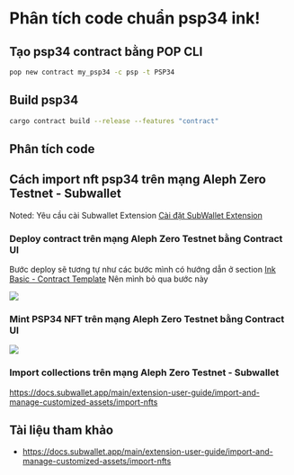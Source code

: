 # Phân tích code chuẩn psp34 ink! 


## Tạo psp34 contract bằng POP CLI

```bash
pop new contract my_psp34 -c psp -t PSP34
```


## Build psp34 

```bash
cargo contract build --release --features "contract"
```


## Phân tích code 



## Cách import nft psp34 trên mạng Aleph Zero Testnet - Subwallet

Noted: Yêu cầu cài Subwallet Extension
[Cài đặt SubWallet Extension](../ink_advance/token_extension_psp22#cài-đặt-subwallet-extension-trên-google-chromfirefoxbrave)



### Deploy contract trên mạng Aleph Zero Testnet bằng Contract UI 

Bước deploy sẽ tương tự như các bước mình có hướng dẫn ở section [Ink Basic - Contract Template](../../ink_basic/contract_template#sử-dụng-contract-ui-deploy-trên-pop-network-testnet)
Nên mình bỏ qua bước này 

![](../assets/deploy_psp34.png)


### Mint PSP34 NFT trên mạng Aleph Zero Testnet bằng Contract UI 


![](../assets/mint_nft.png)


### Import collections trên mạng Aleph Zero Testnet - Subwallet

https://docs.subwallet.app/main/extension-user-guide/import-and-manage-customized-assets/import-nfts




## Tài liệu tham khảo 
+ https://docs.subwallet.app/main/extension-user-guide/import-and-manage-customized-assets/import-nfts

